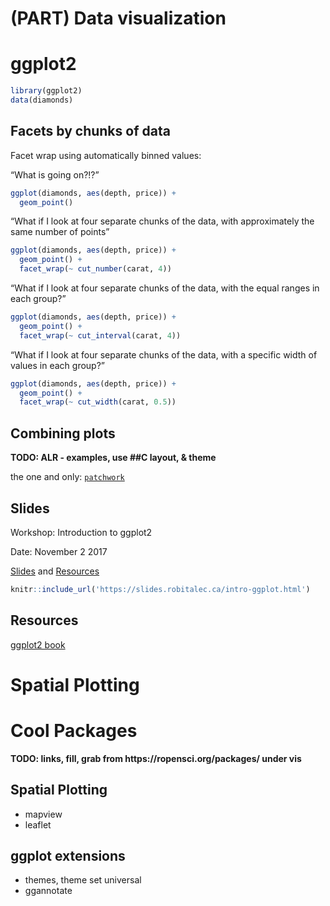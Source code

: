 # (PART) Data visualization {-}

# ggplot2

```r
library(ggplot2)
data(diamonds)
```

## Facets by chunks of data

Facet wrap using automatically binned values:

"What is going on?!?"

```r
ggplot(diamonds, aes(depth, price)) + 
  geom_point()
```

"What if I look at four separate chunks of the data, with approximately the same number of points"

```r
ggplot(diamonds, aes(depth, price)) + 
  geom_point() + 
  facet_wrap(~ cut_number(carat, 4))
```

"What if I look at four separate chunks of the data, with the equal ranges in each group?"

```r
ggplot(diamonds, aes(depth, price)) + 
  geom_point() + 
  facet_wrap(~ cut_interval(carat, 4))
```

"What if I look at four separate chunks of the data, with a specific width of values in each group?"
```r
ggplot(diamonds, aes(depth, price)) + 
  geom_point() + 
  facet_wrap(~ cut_width(carat, 0.5))
```


## Combining plots

**TODO: ALR - examples, use ##C layout, & theme**

the one and only: [`patchwork`](https://patchwork.data-imaginist.com/)

## Slides {#gg-slides}
Workshop: Introduction to ggplot2

Date: November 2 2017

[Slides](https://slides.robitalec.ca/intro-ggplot.html) and  [Resources](https://gitlab.com/robit.a/workshops/-/archive/master/workshops-master.zip?path=intro-ggplot)

```r
knitr::include_url('https://slides.robitalec.ca/intro-ggplot.html')
```


## Resources  {#gg-resources}

[ggplot2 book](https://ggplot2-book.org/)


# Spatial Plotting


# Cool Packages {#viz-cool}

**TODO: links, fill, grab from https://ropensci.org/packages/ under vis**

## Spatial Plotting
* mapview
* leaflet

## ggplot extensions
* themes, theme set universal
* ggannotate


